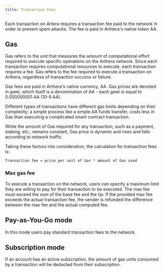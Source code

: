 ```yaml
---
title: Transaction Fees
---
```

Each transaction on Artera requires a transaction fee paid to the network in order to prevent spam attacks.
The fee is paid in Arhtera's native token AA.

## Gas
Gas refers to the unit that measures the amount of computational effort required to execute specific operations on
the Arthera network. Since each transaction requires computational resources to execute, each transaction
requires a fee. Gas refers to the fee required to execute a transaction on Arthera, regardless of transaction success
or failure.

Gas fees are paid in Arthera's native currency, AA. Gas prices are denoted in gwei, which itself is a denomination
of AA - each gwei is equal to 0.000000001 AA (10-9 AA).

Different types of transactions have different gas limits depending on their complexity; a simple process
like a simple AA funds transfer, costs less in Gas than executing a complicated smart contract transaction.

While the amount of Gas required for any transaction, such as a payment, staking, etc., remains constant, Gas price
is dynamic and rises and falls according to network traffic.

Taking these factors into consideration, the calculation for transaction fees is:

`Transaction fee = price per unit of Gas * amount of Gas used`


### Max gas fee
To execute a transaction on the network, users can specify a maximum limit they are willing to pay for their
transaction to be executed. The max fee must exceed the sum of the base fee and the tip. If the provided max fee exceeds
the actual transaction fee, the sender is refunded the difference between the max fee and the actual computed fee.


## Pay-as-You-Go mode
In this mode users pay standard transaction fees to the network.

## Subscription mode
If an account has an active subscription, the amount of gas units consumed by a transaction will be deducted
from their subscription.
